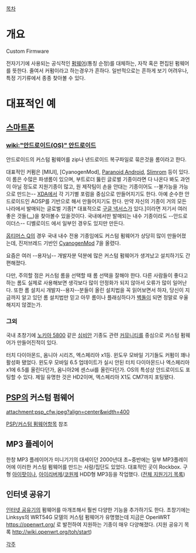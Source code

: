 [[목차]]

= 개요 =
Custom Firmware

전자기기에 사용되는 공식적인 [[펌웨어]](통칭 순정)를 대체하는, 자작 혹은 편집된 펌웨어를 뜻한다. 줄여서 커펌이라고 하는경우가 흔하다. 일반적으로는 흔하게 보기 어려우나, 특정 기기류에서 종종 찾아볼 수 있다. 

= 대표적인 예 =
== [[스마트폰]] ==
=== [[wiki:"안드로이드(OS)" 안드로이드]] ===
안드로이드의 커스텀 펌웨어를 zip나 낸드로이드 복구파일로 묶은것을 롬이라고 한다.

대표적인 커펌은 [MIUI], [CyanogenMod], [[Paranoid Android(ROM)|Paranoid Android]], [[Slimrom]] 등이 있다. 이 롬은 수많은 파생롬이 있으며, 부트로더 뚫린 글로벌 기종이라면 다 나온다 봐도 과언이 아닐 정도로 지원기종이 많고, 원 제작팀이 손을 안대는 기종이어도 --불가능을 가능으로 만드는-- [[XDA]]에서 각 기기별 포럼을 중심으로 만들어지기도 한다. 아예 순수한 안드로이드인 AOSP를 기반으로 해서 만들어지기도 한다. 만약 자신의 기종이 거의 모든 나라에서 발매되는 글로벌 기종[* 대표적으로 [[구글 넥서스]]가 있다.]이라면 저기서 여러 좋은 것들([[...]])을 찾아볼수 있을것이다. 국내에서만 발매되는 내수 기종이라도 --안드로이더스-- 디벨로이드 에서 일부인 경우도 있지만 만든다. 

[[옵티머스 Q]]의 경우 국내 내수 전용 기종임에도 커스텀 펌웨어가 상당히 많이 만들어졌는데, 진저브레드 기반인 [[CyanogenMod]] 7을 올렸다.

요즘은 여러 --용자님-- 개발자분 덕분에 많은 커스텀 펌웨어가 생겨났고 설치하기도 간편해졌다.

다만, 주의할 점은 커스텀 롬을 선택할 때 롬 선택을 잘해야 한다. 다른 사람들이 좋다고 하는 롬도 실제로 사용해보면 생각보다 많이 안정화가 되지 않아서 오류가 많이 일어난다. 또한 롬 설치시 개발자--용자--분들이 올린 설치법을 꼭 읽어보면서 하자, 당신이 지금까지 알고 있던 롬 설치법만 믿고 아무 롬이나 플래싱하다가 [[벽돌]]이 되면 정말로 우울해지지 않겠는가.

=== 그외 ===
국내 초창기에 [[노키아 5800]] 같은 [[심비안]] 기종도 관련 [[커뮤니티]]를 중심으로 커스텀 펌웨어가 만들어진적이 있다.

터치 다이아몬드, 옴니아 시리즈, 엑스페리아 x1등. 윈도우 모바일 기기들도 커펌이 꽤나 활성화 됐었다. 윈도우 모바일 6.5 업데이트가 실시 안된 터치 다이아몬드나 엑스페리아 x1에 6.5를 올린다던가, 옴니아2에 센스ui를 올린다던가. OS의 특성상 안드로이드도 포팅할 수 있다. 제일 유명한 것은 HD2이며, 엑스페리아 X1도 CM7까지 포팅됐다.
== [[PSP]]의 커스텀 펌웨어 ==
attachment:psp_cfw.jpeg?align=center&width=400

[[PSP/커스텀 펌웨어]]항목 참조


== MP3 플레이어 ==
한창 MP3 플레이어가 미니기기의 대세이던 2000년대 초~중반에는 일부 MP3플레이어에 이러한 커스텀 펌웨어를 만드는 사람/집단도 있었다. 대표적인 곳이 Rockbox. 구형 [[아이팟]]이나, [[아이리버]]제/[[코원]]제 HDD형 MP3등을 작업했다. ([http://build.rockbox.org/ 전체 지원기기 목록])

== 인터넷 공유기 ==
[[인터넷 공유기]]의 펌웨어를 마개조해서 훨씬 다양한 기능을 추가하기도 한다. 초창기에는 Linksys의 WRT54G 모델의 커스텀 펌웨어가 유명했는데 지금은 OpenWRT [[https://openwrt.org/]] 로 발전하여 지원하는 기종이 매우 다양해졌다. (지원 공유기 목록 http://wiki.openwrt.org/toh/start)

[[각주]]
